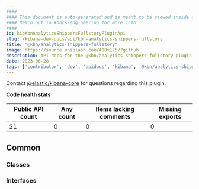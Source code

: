 ```yaml
---
####
#### This document is auto-generated and is meant to be viewed inside our experimental, new docs system.
#### Reach out in #docs-engineering for more info.
####
id: kibKbnAnalyticsShippersFullstoryPluginApi
slug: /kibana-dev-docs/api/kbn-analytics-shippers-fullstory
title: "@kbn/analytics-shippers-fullstory"
image: https://source.unsplash.com/400x175/?github
description: API docs for the @kbn/analytics-shippers-fullstory plugin
date: 2023-06-28
tags: ['contributor', 'dev', 'apidocs', 'kibana', '@kbn/analytics-shippers-fullstory']
---
```




Contact [@elastic/kibana-core](https://github.com/orgs/elastic/teams/kibana-core) for questions regarding this plugin.

**Code health stats**

| Public API count  | Any count | Items lacking comments | Missing exports |
|-------------------|-----------|------------------------|-----------------|
| 21 | 0 | 0 | 0 |

## Common

### Classes
<DocDefinitionList data={kbnAnalyticsShippersFullstoryObj.common.classes}/>

### Interfaces
<DocDefinitionList data={kbnAnalyticsShippersFullstoryObj.common.interfaces}/>

